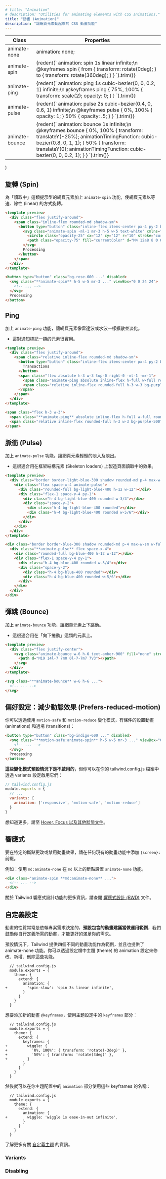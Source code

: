 ```yaml
---
# title: "Animation"
# description: "Utilities for animating elements with CSS animations."
title: "動畫 (Animation)"
description: "讓網頁元素動起來的 CSS 動畫功能"
---
```



  <div className="overflow-y-auto scrollbar-w-2 scrollbar-track-gray-lighter scrollbar-thumb-rounded scrollbar-thumb-gray scrolling-touch lg:max-h-sm">
    <table className="w-full text-left border-collapse">
      <thead>
        <tr>
          <th className="z-20 sticky top-0 text-sm font-semibold text-gray-600 bg-white p-0">
            <div className="pb-2 border-b border-gray-200">Class</div>
          </th>
          <th className="z-20 sticky top-0 text-sm font-semibold text-gray-600 bg-white p-0">
            <div className="pb-2 border-b border-gray-200">Properties</div>
          </th>
        </tr>
      </thead>
      <tbody className="align-baseline">
        <tr>
          <td translate="no" className="py-2 font-mono text-xs text-violet-600 whitespace-nowrap">
            animate-none
          </td>
          <td translate="no" className="py-2 font-mono text-xs text-light-blue-600 whitespace-pre">
            animation: none;
          </td>
        </tr>
        <tr>
          <td translate="no" className="py-2 font-mono text-xs text-violet-600 whitespace-nowrap border-t border-gray-200">
            animate-spin
          </td>
          <td translate="no" className="py-2 font-mono text-xs text-light-blue-600 whitespace-pre border-t border-gray-200">
            {redent(`
              animation: spin 1s linear infinite;\n
              @keyframes spin {
                from {
                  transform: rotate(0deg);
                }
                to {
                  transform: rotate(360deg);
                }
              }
            `).trim()}
          </td>
        </tr>
        <tr>
          <td translate="no" className="py-2 font-mono text-xs text-violet-600 whitespace-nowrap border-t border-gray-200">
            animate-ping
          </td>
          <td translate="no" className="py-2 font-mono text-xs text-light-blue-600 whitespace-pre border-t border-gray-200">
            {redent(`
              animation: ping 1s cubic-bezier(0, 0, 0.2, 1) infinite;\n
              @keyframes ping {
                75%, 100% {
                  transform: scale(2);
                  opacity: 0;
                }
              }
            `).trim()}
          </td>
        </tr>
        <tr>
          <td translate="no" className="py-2 font-mono text-xs text-violet-600 whitespace-nowrap border-t border-gray-200">
            animate-pulse
          </td>
          <td translate="no" className="py-2 font-mono text-xs text-light-blue-600 whitespace-pre border-t border-gray-200">
            {redent(`
              animation: pulse 2s cubic-bezier(0.4, 0, 0.6, 1) infinite;\n
              @keyframes pulse {
                0%, 100% {
                  opacity: 1;
                }
                50% {
                  opacity: .5;
                }
              }
            `).trim()}
          </td>
        </tr>
        <tr>
          <td translate="no" className="py-2 font-mono text-xs text-violet-600 whitespace-nowrap border-t border-gray-200">
            animate-bounce
          </td>
          <td translate="no" className="py-2 font-mono text-xs text-light-blue-600 whitespace-pre border-t border-gray-200">
            {redent(`
              animation: bounce 1s infinite;\n
              @keyframes bounce {
                0%, 100% {
                  transform: translateY(-25%);
                  animationTimingFunction: cubic-bezier(0.8, 0, 1, 1);
                }
                50% {
                  transform: translateY(0);
                  animationTimingFunction: cubic-bezier(0, 0, 0.2, 1);
                }
              }
            `).trim()}
          </td>
        </tr>
      </tbody>
    </table>
  </div>
)

<!-- ## Spin -->
## 旋轉 (Spin)

<!-- Add the `animate-spin` utility to add a linear spin animation to elements like loading indicators. -->
為「讀取中」這類提示型的網頁元素加上 `animate-spin` 功能，使網頁元素以等速、線性 (linear) 的方式旋轉。

```html rose
<template preview>
  <div class="flex justify-around">
    <span class="inline-flex rounded-md shadow-sm">
      <button type="button" class="inline-flex items-center px-4 py-2 border border-transparent text-base leading-6 font-medium rounded-md text-white bg-rose-600 hover:bg-rose-500 focus:border-rose-700 active:bg-rose-700 transition ease-in-out duration-150 cursor-not-allowed" disabled>
        <svg class="animate-spin -ml-1 mr-3 h-5 w-5 text-white" xmlns="http://www.w3.org/2000/svg" fill="none" viewBox="0 0 24 24">
          <circle class="opacity-25" cx="12" cy="12" r="10" stroke="currentColor" stroke-width="4"></circle>
          <path class="opacity-75" fill="currentColor" d="M4 12a8 8 0 018-8V0C5.373 0 0 5.373 0 12h4zm2 5.291A7.962 7.962 0 014 12H0c0 3.042 1.135 5.824 3 7.938l3-2.647z"></path>
        </svg>
        Processing
      </button>
    </span>
  </div>
</template>

<button type="button" class="bg-rose-600 ..." disabled>
  <svg class="**animate-spin** h-5 w-5 mr-3 ..." viewBox="0 0 24 24">
    <!-- ... -->
  </svg>
  Processing
</button>
```

## Ping

<!-- Add the `animate-ping` utility to make an element scale and fade like a radar ping or ripple of water — useful for things like notification badges. -->
加上 `animate-ping` 功能，讓網頁元素像雷達波或水波一樣擴散並淡化。
- 這對通知標記一類的元素很實用。

```html purple
<template preview>
  <div class="flex justify-around">
    <span class="relative inline-flex rounded-md shadow-sm">
      <button type="button" class="inline-flex items-center px-4 py-2 border border-purple-400 text-base leading-6 font-medium rounded-md text-purple-800 bg-white hover:text-purple-700 focus:border-purple-300 transition ease-in-out duration-150">
        Transactions
      </button>
      <span class="flex absolute h-3 w-3 top-0 right-0 -mt-1 -mr-1">
        <span class="animate-ping absolute inline-flex h-full w-full rounded-full bg-purple-400 opacity-75"></span>
        <span class="relative inline-flex rounded-full h-3 w-3 bg-purple-500"></span>
      </span>
    </span>
  </div>
</template>

<span class="flex h-3 w-3">
  <span class="**animate-ping** absolute inline-flex h-full w-full rounded-full bg-purple-400 opacity-75"></span>
  <span class="relative inline-flex rounded-full h-3 w-3 bg-purple-500"></span>
</span>
```

<!-- ## Pulse -->
## 脈衝 (Pulse)

<!-- Add the `animate-pulse` utility to make an element gently fade in and out — useful for things like skeleton loaders. -->
加上 `animate-pulse` 功能，讓網頁元素輕輕的淡入及淡出。
- 這很適合用在框架結構元素 (Skeleton loaders) 上製造頁面讀取中的效果。

```html lightBlue
<template preview>
  <div class="border border-light-blue-300 shadow rounded-md p-4 max-w-sm w-full mx-auto">
    <div class="flex space-x-4 animate-pulse">
      <div class="rounded-full bg-light-blue-400 h-12 w-12"></div>
      <div class="flex-1 space-y-4 py-1">
        <div class="h-4 bg-light-blue-400 rounded w-3/4"></div>
        <div class="space-y-2">
          <div class="h-4 bg-light-blue-400 rounded"></div>
          <div class="h-4 bg-light-blue-400 rounded w-5/6"></div>
        </div>
      </div>
    </div>
  </div>
</template>

<div class="border border-blue-300 shadow rounded-md p-4 max-w-sm w-full mx-auto">
  <div class="**animate-pulse** flex space-x-4">
    <div class="rounded-full bg-blue-400 h-12 w-12"></div>
    <div class="flex-1 space-y-4 py-1">
      <div class="h-4 bg-blue-400 rounded w-3/4"></div>
      <div class="space-y-2">
        <div class="h-4 bg-blue-400 rounded"></div>
        <div class="h-4 bg-blue-400 rounded w-5/6"></div>
      </div>
    </div>
  </div>
</div>
```

<!-- ## Bounce -->
## 彈跳 (Bounce)

<!-- Add the `animate-bounce` utility to make an element bounce up and down — useful for things like "scroll down" indicators. -->
加上 `animate-bounce` 功能，讓網頁元素上下跳動。
- 這很適合用在「向下捲動」這類的元素上。

```html amber
<template preview>
  <div class="flex justify-center">
    <svg class="animate-bounce w-6 h-6 text-amber-900" fill="none" stroke-linecap="round" stroke-linejoin="round" stroke-width="2" viewBox="0 0 24 24" stroke="currentColor">
      <path d="M19 14l-7 7m0 0l-7-7m7 7V3"></path>
    </svg>
  </div>
</template>

<svg class="**animate-bounce** w-6 h-6 ...">
  <!-- ... -->
</svg>
```

<!-- ## Prefers-reduced-motion -->
## 偏好設定：減少動態效果 (Prefers-reduced-motion)

<!-- You can conditionally apply animations and transitions using the `motion-safe` and `motion-reduce` variants: -->
你可以透過使用 `motion-safe` 和 `motion-reduce` 變化模式，有條件的設置動畫 (animations) 和過場 (transitions)：

```html
<button type="button" class="bg-indigo-600 ..." disabled>
  <svg class="**motion-safe:animate-spin** h-5 w-5 mr-3 ..." viewBox="0 0 24 24">
    <!-- ... -->
  </svg>
  Processing
</button>
```

<!-- **These variants are not enabled by default**, but you can enable them in the `variants` section of your `tailwind.config.js` file: -->
**這些變化模式預設情況下是不啟用的**，但你可以在你的 tailwind.config.js 檔案中透過 variants 設定啟用它們：

```js
// tailwind.config.js
module.exports = {
  // ...
  variants: {
    animation: ['responsive', 'motion-safe', 'motion-reduce']
  }
}
```

<!-- Learn more in the [state variants documentation](/docs/hover-focus-and-other-states#motion-safe). -->
想知道更多，請至 [Hover, Focus 以及其他狀態文件](/docs/hover-focus-and-other-states#motion-safe)。

<!-- ## Responsive -->
## 響應式

<!-- To change or disable an animation at a specific breakpoint, add a `{screen}:` prefix to any existing animation utility. For example, use `md:animate-none` to apply the `animate-none` utility at only medium screen sizes and above. -->
要在特定的斷點更改或禁用動畫效果，請在任何現有的動畫功能中添加 `{screen}:` 前綴。

例如：使用 `md:animate-none` 在 `md` 以上的斷點設置 `animate-none` 功能。

```html
<div class="animate-spin **md:animate-none** ...">
  <!-- ... -->
</div>
```

<!-- For more information about Tailwind's responsive design features, check out the [Responsive Design](/docs/responsive-design) documentation. -->
關於 Tailwind 響應式設計功能的更多資訊，請查閱 [響應式設計 (RWD)](/docs/responsive-design) 文件。

<!-- ## Customizing -->
## 自定義設定

<!-- Animations by their very nature tend to be highly project-specific. **The animations we include by default are best thought of as helpful examples**, and you're encouraged to customize your animations to better suit your needs. -->
動畫的性質常常是依賴專案需求決定的，**預設包含的動畫建議當做運用範例**，我們鼓勵你自行定義所需的動畫，才能更好的滿足你的需求。


<!-- By default, Tailwind provides utilities for four different example animations, as well as the `animate-none` utility. You change, add, or remove these by customizing the `animation` section of your theme configuration. -->
預設情況下，Tailwind 提供四個不同的動畫功能作為範例，並且也提供了 animate-none 功能。你可以透過設定檔中主題 (theme) 的 animation 設定來修改、新增、刪除這些功能。

```diff-js
  // tailwind.config.js
  module.exports = {
    theme: {
      extend: {
        animation: {
+         'spin-slow': 'spin 3s linear infinite',
        }
      }
    }
  }
```

<!-- To add new animation `@keyframes`, use the `keyframes` section of your theme configuration: -->
想要添加新的動畫 `@keyframes`，使用主題設定中的 `keyframes` 部分：

```diff-js
  // tailwind.config.js
  module.exports = {
    theme: {
      extend: {
        keyframes: {
+         wiggle: {
+           '0%, 100%': { transform: 'rotate(-3deg)' },
+           '50%': { transform: 'rotate(3deg)' },
+         }
        }
      }
    }
  }
```

<!-- You can then reference these keyframes by name in the `animation` section of your theme configuration: -->
然後就可以在你主題配置中的 `animation` 部分使用這些 keyframes 的名稱：

```diff-js
  // tailwind.config.js
  module.exports = {
    theme: {
      extend: {
        animation: {
+         wiggle: 'wiggle 1s ease-in-out infinite',
        }
      }
    }
  }
```

<!-- Learn more about customizing the default theme in the [theme customization documentation](/docs/theme#customizing-the-default-theme). -->
了解更多有關 [自定義主題](/docs/theme#customizing-the-default-theme) 的資訊。

### Variants

<Variants plugin="animation" />

### Disabling

<Disabling plugin="animation" />
